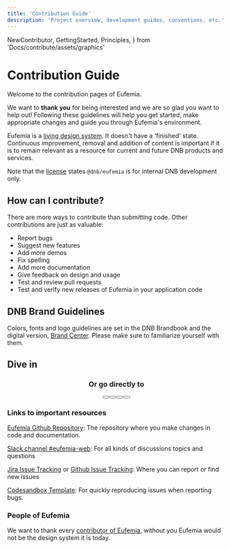 ```yaml
---
title: 'Contribution Guide'
description: 'Project overview, development guides, conventions, etc.'
---
```


  NewContributor,
  GettingStarted,
  Principles,
} from 'Docs/contribute/assets/graphics'

# Contribution Guide

Welcome to the contribution pages of Eufemia.

We want to **thank you** for being interested and we are so glad you want to help out! Following these guidelines will help you get started, make appropriate changes and guide you through Eufemia's environment.

Eufemia is a [living design system](/design-system/about/living-system). It doesn't have a 'finished' state. Continuous improvement, removal and addition of content is important if it is to remain relevant as a resource for current and future DNB products and services.

Note that the [license](/license) states `@dnb/eufemia` is for internal DNB development only.

## How can I contribute?

There are more ways to contribute than submitting code. Other contributions are just as valuable:

- Report bugs
- Suggest new features
- Add more demos
- Fix spelling
- Add more documentation
- Give feedback on design and usage
- Test and review pull requests
- Test and verify new releases of Eufemia in your application code

## DNB Brand Guidelines

Colors, fonts and logo guidelines are set in the DNB Brandbook and the digital version, [Brand Center](https://bc.dnb.no/). Please make sure to familiarize yourself with them.

## Dive in

<div
  align="center"
  className="dnb-section dnb-section--spacing dnb-section--mint-green"
>
  <div style={{ display: 'flex', flexWrap: 'wrap', marginBottom: '1rem' }}>
    <Card
      url="/contribute/rules"
      about="Code of conduct and Development principles"
      title="Ground rules"
      icon={Principles}
    />
    <Card
      url="/contribute/first-contribution"
      about="Your first contribution, Pull Requests and Technical information "
      title="New contributor"
      icon={NewContributor}
    />
    <Card
      url="/contribute/getting-started"
      about="Set up environment, Make changes and Run tests "
      title="Getting started"
      icon={GettingStarted}
    />
  </div>
  <h3>Or go directly to</h3>
  <div
    style={{
      display: 'flex',
      flexWrap: 'wrap',
      gap: '1rem',
      justifyContent: 'center',
    }}
  >
    <Button
      href="/contribute/style-guides"
      size="large"
      variant="secondary"
      text="Style guides"
      icon="chevron_right"
      right
      top
    />
    <Button
      href="/contribute/deploy"
      size="large"
      variant="secondary"
      text="Deployment"
      icon="chevron_right"
      right
      top
    />
    <Button
      href="/contribute/faq"
      size="large"
      variant="secondary"
      text="FAQ"
      icon="chevron_right"
      right
      top
    />
    <Button
      href="/contribute/contact"
      size="large"
      variant="secondary"
      text="Contact"
      icon="chevron_right"
      top
    />
  </div>
</div>

### Links to important resources

[Eufemia Github Repository](https://github.com/dnbexperience/eufemia): The repository where you make changes in code and documentation.

[Slack channel #eufemia-web](https://dnb-it.slack.com/archives/CMXABCHEY): For all kinds of discussions topics and questions

[Jira Issue Tracking](https://dnb-asa.atlassian.net/jira/software/c/projects/EDS/summary) or [Github Issue Tracking](https://github.com/dnbexperience/eufemia/issues): Where you can report or find new issues

[Codesandbox Template](https://eufemia.dnb.no/issue/): For quickly reproducing issues when reporting bugs.

### People of Eufemia

We want to thank every [contributor of Eufemia](/design-system/about#please-contribute), without you Eufemia would not be the design system it is today.
